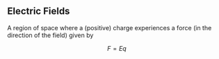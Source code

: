 ## Electric Fields

A region of space where a (positive) charge experiences a force (in the direction of the field)
given by 

$$
F=Eq
$$

